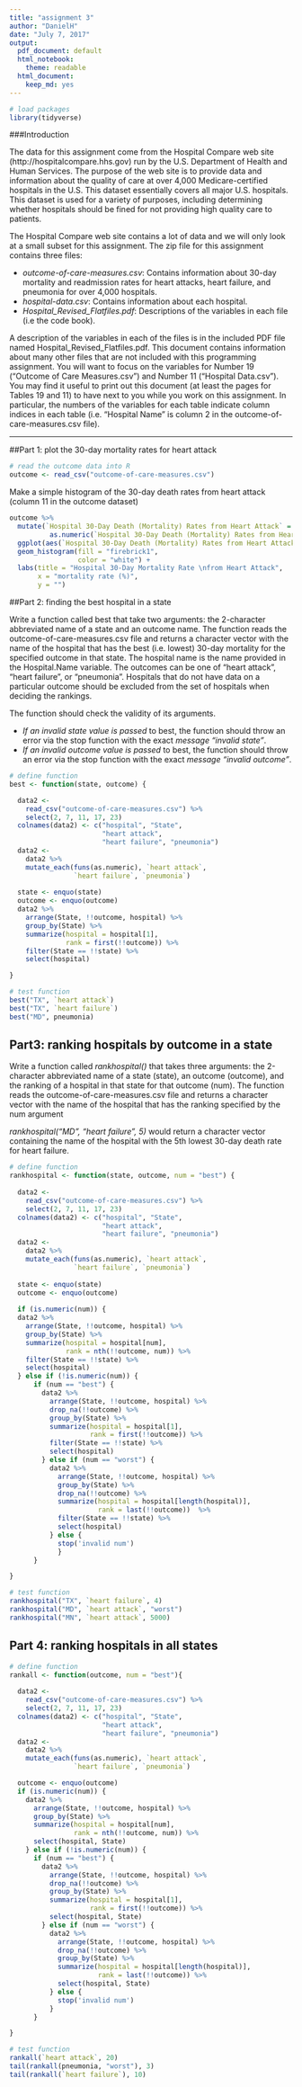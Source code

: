 ```yaml
---
title: "assignment 3"
author: "DanielH"
date: "July 7, 2017"
output:
  pdf_document: default
  html_notebook:
    theme: readable
  html_document:
    keep_md: yes
---
```


```r

# load packages
library(tidyverse)
```

###Introduction 

The data for this assignment come from the Hospital Compare web site (http://hospitalcompare.hhs.gov) run by the U.S. Department of Health and Human Services. The purpose of the web site is to provide data and information about the quality of care at over 4,000 Medicare-certified hospitals in the U.S. This dataset essentially covers all major U.S. hospitals. This dataset is used for a variety of purposes, including determining whether hospitals should be fined for not providing high quality care to patients.

The Hospital Compare web site contains a lot of data and we will only look at a small subset for this assignment. The zip file for this assignment contains three files:

* _outcome-of-care-measures.csv_: Contains information about 30-day mortality and readmission rates for heart attacks, heart failure, and pneumonia for over 4,000 hospitals.
* _hospital-data.csv_: Contains information about each hospital.
* _Hospital_Revised_Flatfiles.pdf_: Descriptions of the variables in each file (i.e the code book).

A description of the variables in each of the files is in the included PDF file named Hospital_Revised_Flatfiles.pdf. This document contains information about many other files that are not included with this programming assignment. You will want to focus on the variables for Number 19 ("Outcome of Care Measures.csv") and Number 11 ("Hospital Data.csv"). You may find it useful to print out this document (at least the pages for Tables 19 and 11) to have next to you while you work on this assignment. In particular, the numbers of the variables for each table indicate column indices in each table (i.e. "Hospital Name" is column 2 in the outcome-of-care-measures.csv file).

---


##Part 1: plot the 30-day mortality rates for heart attack

```r
# read the outcome data into R
outcome <- read_csv("outcome-of-care-measures.csv")
```

Make a simple histogram of the 30-day death rates from heart attack (column 11 in the outcome dataset)

```r
outcome %>%
  mutate(`Hospital 30-Day Death (Mortality) Rates from Heart Attack` =
          as.numeric(`Hospital 30-Day Death (Mortality) Rates from Heart Attack`)) %>%
  ggplot(aes(`Hospital 30-Day Death (Mortality) Rates from Heart Attack`)) +
  geom_histogram(fill = "firebrick1", 
                 color = "white") +
  labs(title = "Hospital 30-Day Mortality Rate \nfrom Heart Attack",
       x = "mortality rate (%)",
       y = "") 
```


##Part 2: finding the best hospital in a state

Write a function called best that take two arguments: the 2-character abbreviated name of a state and an outcome name. The function reads the outcome-of-care-measures.csv file and returns a character vector with the name of the hospital that has the best (i.e. lowest) 30-day mortality for the specified outcome in that state. The hospital name is the name provided in the Hospital.Name variable. The outcomes can be one of "heart attack", "heart failure", or "pneumonia". Hospitals that do not have data on a particular outcome should be excluded from the set of hospitals when deciding the rankings.

The function should check the validity of its arguments.

* _If an invalid state value is passed_ to best, the function should throw an error via the stop function with the exact _message "invalid state"_. 
* _If an invalid outcome value is passed_ to best, the function should throw an error via the stop function with the exact _message "invalid outcome"_.


```r

# define function
best <- function(state, outcome) {

  data2 <- 
    read_csv("outcome-of-care-measures.csv") %>%
    select(2, 7, 11, 17, 23)
  colnames(data2) <- c("hospital", "State",
                       "heart attack",
                       "heart failure", "pneumonia")
  data2 <- 
    data2 %>%
    mutate_each(funs(as.numeric), `heart attack`,
                `heart failure`, `pneumonia`)
  
  state <- enquo(state)
  outcome <- enquo(outcome)
  data2 %>%
    arrange(State, !!outcome, hospital) %>%
    group_by(State) %>%
    summarize(hospital = hospital[1],
              rank = first(!!outcome)) %>%
    filter(State == !!state) %>%
    select(hospital)

}

# test function
best("TX", `heart attack`)
best("TX", `heart failure`)
best("MD", pneumonia)
```



## Part3: ranking hospitals by outcome in a state

Write a function called _rankhospital()_ that takes three arguments: the 2-character abbreviated name of a state (state), an outcome (outcome), and the ranking of a hospital in that state for that outcome (num). The function reads the outcome-of-care-measures.csv file and returns a character vector with the name of the hospital that has the ranking specified by the num argument

_rankhospital("MD", "heart failure", 5)_ would return a character vector containing the name of the hospital with the 5th lowest 30-day death rate for heart failure.

```r

# define function
rankhospital <- function(state, outcome, num = "best") {
  
  data2 <- 
    read_csv("outcome-of-care-measures.csv") %>%
    select(2, 7, 11, 17, 23)
  colnames(data2) <- c("hospital", "State",
                       "heart attack",
                       "heart failure", "pneumonia")
  data2 <- 
    data2 %>%
    mutate_each(funs(as.numeric), `heart attack`,
                `heart failure`, `pneumonia`)
  
  state <- enquo(state)
  outcome <- enquo(outcome)
  
  if (is.numeric(num)) {
  data2 %>%
    arrange(State, !!outcome, hospital) %>%
    group_by(State) %>%
    summarize(hospital = hospital[num],
              rank = nth(!!outcome, num)) %>%
    filter(State == !!state) %>%
    select(hospital)
  } else if (!is.numeric(num)) {
      if (num == "best") {
        data2 %>%
          arrange(State, !!outcome, hospital) %>%
          drop_na(!!outcome) %>%
          group_by(State) %>%
          summarize(hospital = hospital[1],
                    rank = first(!!outcome)) %>%
          filter(State == !!state) %>%
          select(hospital)
        } else if (num == "worst") {
          data2 %>%
            arrange(State, !!outcome, hospital) %>%
            group_by(State) %>%
            drop_na(!!outcome) %>%
            summarize(hospital = hospital[length(hospital)],
                      rank = last(!!outcome))  %>%
            filter(State == !!state) %>%
            select(hospital)
          } else {
            stop('invalid num')
            }
      }

}

# test function
rankhospital("TX", `heart failure`, 4)
rankhospital("MD", `heart attack`, "worst")
rankhospital("MN", `heart attack`, 5000)
```


## Part 4: ranking hospitals in all states

```r

# define function
rankall <- function(outcome, num = "best"){
  
  data2 <- 
    read_csv("outcome-of-care-measures.csv") %>%
    select(2, 7, 11, 17, 23)
  colnames(data2) <- c("hospital", "State",
                       "heart attack",
                       "heart failure", "pneumonia")
  data2 <- 
    data2 %>%
    mutate_each(funs(as.numeric), `heart attack`,
                `heart failure`, `pneumonia`)

  outcome <- enquo(outcome)
  if (is.numeric(num)) {
    data2 %>%
      arrange(State, !!outcome, hospital) %>%
      group_by(State) %>%
      summarize(hospital = hospital[num],
                rank = nth(!!outcome, num)) %>%
      select(hospital, State)
    } else if (!is.numeric(num)) {
      if (num == "best") {
        data2 %>%
          arrange(State, !!outcome, hospital) %>%
          drop_na(!!outcome) %>%
          group_by(State) %>%
          summarize(hospital = hospital[1],
                    rank = first(!!outcome)) %>%
          select(hospital, State)
        } else if (num == "worst") {
          data2 %>%
            arrange(State, !!outcome, hospital) %>%
            drop_na(!!outcome) %>%
            group_by(State) %>%
            summarize(hospital = hospital[length(hospital)],
                      rank = last(!!outcome)) %>%
            select(hospital, State)
          } else {
            stop('invalid num')
          }
      }

}

# test function
rankall(`heart attack`, 20)
tail(rankall(pneumonia, "worst"), 3) 
tail(rankall(`heart failure`), 10)
```




